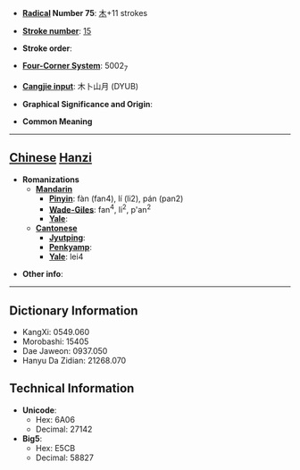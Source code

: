 * '''[[Wiktionary:Chinese radical index| Radical]] Number 75''': [[Wiktionary:Chinese radical index 木|木]]+11 strokes

* '''[[Wiktionary:Chinese total strokes index|Stroke number]]''': [[Wiktionary:Chinese total strokes index 15|15]]

* '''Stroke order''': 

* '''[[Wiktionary:Chinese four corner index|Four-Corner System]]''': 5002<sub>7</sub>

* '''[[Wiktionary:Chinese Cangjie index|Cangjie input]]''': 木卜山月 (DYUB)

* '''Graphical Significance and Origin''': 

* '''Common Meaning'''

----

== [[Chinese]] [[Hanzi]] ==

* '''Romanizations'''
** '''[[Mandarin]]'''
*** '''[[Pinyin]]''': fàn (fan4), lí (li2), pán (pan2)
*** '''[[Wade-Giles]]''': fan<sup>4</sup>, li<sup>2</sup>, p'an<sup>2</sup>
*** '''[[Yale]]''': 
** '''[[Cantonese]]'''
*** '''[[Jyutping]]''':
*** '''[[Penkyamp]]''': 
*** '''[[Yale]]''': lei4

* '''Other info''': 

----

== Dictionary Information ==

* KangXi: 0549.060
* Morobashi: 15405
* Dae Jaweon: 0937.050
* Hanyu Da Zidian: 21268.070

== Technical Information ==

* '''Unicode''':
** Hex: 6A06
** Decimal: 27142
* '''Big5''':
** Hex: E5CB
** Decimal: 58827